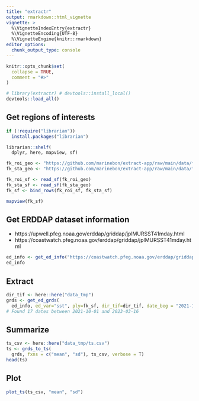 ```yaml
---
title: "extractr"
output: rmarkdown::html_vignette
vignette: >
  %\VignetteIndexEntry{extractr}
  %\VignetteEncoding{UTF-8}
  %\VignetteEngine{knitr::rmarkdown}
editor_options: 
  chunk_output_type: console
---
```


```r
knitr::opts_chunk$set(
  collapse = TRUE,
  comment = "#>"
)
```

```r
# library(extractr) # devtools::install_local()
devtools::load_all()
```

## Get regions of interests

```r
if (!require("librarian"))
  install.packages("librarian")

librarian::shelf(
  dplyr, here, mapview, sf)

fk_roi_geo <- "https://github.com/marinebon/extract-app/raw/main/data/fk_roi.geojson"
fk_sta_geo <- "https://github.com/marinebon/extract-app/raw/main/data/fk_sta.geojson"

fk_roi_sf <- read_sf(fk_roi_geo)
fk_sta_sf <- read_sf(fk_sta_geo)
fk_sf <- bind_rows(fk_roi_sf, fk_sta_sf)

mapview(fk_sf)
```

## Get ERDDAP dataset information

- https://upwell.pfeg.noaa.gov/erddap/griddap/jplMURSST41mday.html
- https://coastwatch.pfeg.noaa.gov/erddap/griddap/jplMURSST41mday.html

```r
ed_info <- get_ed_info("https://coastwatch.pfeg.noaa.gov/erddap/griddap/jplMURSST41mday.html")
ed_info
```

## Extract

```r
dir_tif <- here::here("data_tmp")
grds <- get_ed_grds(
  ed_info, ed_var="sst", ply=fk_sf, dir_tif=dir_tif, date_beg = "2021-10-01")
# Found 17 dates between 2021-10-01 and 2023-03-16
```

## Summarize

```r
ts_csv <- here::here("data_tmp/ts.csv")
ts <- grds_to_ts(
  grds, fxns = c("mean", "sd"), ts_csv, verbose = T)
head(ts)
```

## Plot

```r
plot_ts(ts_csv, "mean", "sd")
```



